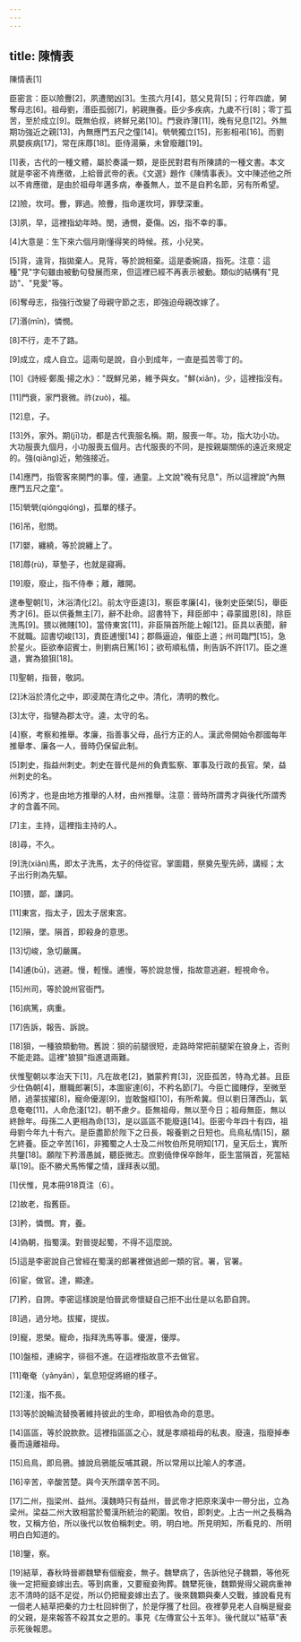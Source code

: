 ```yaml
---
---
---
```

title: 陳情表
---




陳情表[1]

臣密言：臣以險釁[2]，夙遭閔凶[3]。生孩六月[4]，慈父見背[5]；行年四歲，舅奪母志[6]。祖母劉，湣臣孤弱[7]，躬親撫養。臣少多疾病，九歲不行[8]；零丁孤苦，至於成立[9]。既無伯叔，終鮮兄弟[10]。門衰祚薄[11]，晚有兒息[12]。外無期功強近之親[13]，內無應門五尺之僮[14]。煢煢獨立[15]，形影相弔[16]。而劉夙嬰疾病[17]，常在床蓐[18]。臣侍湯藥，未曾廢離[19]。

[1]表，古代的一種文體，屬於奏議一類，是臣民對君有所陳請的一種文書。本文就是李密不肯應徵，上給晉武帝的表。《文選》題作《陳情事表》。文中陳述他之所以不肯應徵，是由於祖母年邁多病，奉養無人，並不是自矜名節，另有所希望。

[2]險，坎坷。釁，罪過。險釁，指命運坎坷，罪孽深重。

[3]夙，早，這裡指幼年時。閔，通憫，憂傷。凶，指不幸的事。

[4]大意是：生下來六個月剛懂得笑的時候。孩，小兒笑。

[5]背，違背，指拋棄人。見背，等於說相棄。這是委婉語，指死。注意：這種"見"字句雖由被動句發展而來，但這裡已經不再表示被動。類似的結構有"見訪"、"見愛"等。

[6]奪母志，指強行改變了母親守節之志，即強迫母親改嫁了。

[7]湣(mǐn)，憐憫。

[8]不行，走不了路。

[9]成立，成人自立。這兩句是說，自小到成年，一直是孤苦零丁的。

[10]《詩經·鄭風·揚之水》："既鮮兄弟，維予與女。"鮮(xiǎn)，少，這裡指沒有。

[11]門衰，家門衰微。祚(zuò)，福。

[12]息，子。

[13]外，家外。期(jī)功，都是古代喪服名稱。期，服喪一年。功，指大功小功。大功服喪九個月，小功服喪五個月。古代服喪的不同，是按親屬關係的遠近來規定的。強(qiǎng)近，勉強接近。

[14]應門，指管客來開門的事。僮，通童。上文說"晚有兒息"，所以這裡說"內無應門五尺之童"。

[15]煢煢(qióngqióng)，孤單的樣子。

[16]吊，慰問。

[17]嬰，纏繞，等於說纏上了。

[18]蓐(rù)，草墊子，也就是寢褥。

[19]廢，廢止，指不侍奉；離，離開。

逮奉聖朝[1]，沐浴清化[2]。前太守臣逵[3]，察臣孝廉[4]，後刺史臣榮[5]，舉臣秀才[6]。臣以供養無主[7]，辭不赴命。詔書特下，拜臣郎中；尋蒙國恩[8]，除臣洗馬[9]。猥以微賤[10]，當侍東宮[11]，非臣隕首所能上報[12]。臣具以表聞，辭不就職。詔書切峻[13]，責臣逋慢[14]；郡縣逼迫，催臣上道；州司臨門[15]，急於星火。臣欲奉詔賓士，則劉病日篤[16]；欲苟順私情，則告訴不許[17]。臣之進退，實為狼狽[18]。

[1]聖朝，指晉，敬詞。

[2]沐浴於清化之中，即浸潤在清化之中。清化，清明的教化。

[3]太守，指犍為郡太守。逵，太守的名。

[4]察，考察和推舉。孝廉，指善事父母，品行方正的人。漢武帝開始令郡國每年推舉孝、廉各一人，晉時仍保留此制。

[5]刺史，指益州刺史。刺史在晉代是州的負責監察、軍事及行政的長官。榮，益州刺史的名。

[6]秀才，也是由地方推舉的人材，由州推舉。注意：晉時所謂秀才與後代所謂秀才的含義不同。

[7]主，主持，這裡指主持的人。

[8]尋，不久。

[9]洗(xiǎn)馬，即太子洗馬，太子的侍從官。掌圖籍，祭奠先聖先師，講經；太子出行則為先驅。

[10]猥，鄙，謙詞。

[11]東宮，指太子，因太子居東宮。

[12]隕，墜。隕首，即殺身的意思。

[13]切峻，急切嚴厲。

[14]逋(bū)，逃避。慢，輕慢。逋慢，等於說怠慢，指故意逃避，輕視命令。

[15]州司，等於說州官衙門。

[16]病篤，病重。

[17]告訴，報告、訴說。

[18]狽，一種狼類動物。舊說：狽的前腿很短，走路時常把前腿架在狼身上，否則不能走路。這裡"狼狽"指進退兩難。

伏惟聖朝以孝治天下[1]，凡在故老[2]，猶蒙矜育[3]，況臣孤苦，特為尤甚。且臣少仕偽朝[4]，曆職郎署[5]，本圖宦達[6]，不矜名節[7]。今臣亡國賤俘，至微至陋，過蒙拔擢[8]，寵命優渥[9]，豈敢盤桓[10]，有所希冀。但以劉日薄西山，氣息奄奄[11]，人命危淺[12]，朝不慮夕。臣無祖母，無以至今日；祖母無臣，無以終餘年。母孫二人更相為命[13]，是以區區不能廢遠[14]。臣密今年四十有四，祖母劉今年九十有六。是臣盡節於陛下之日長，報養劉之日短也。烏鳥私情[15]，願乞終養。臣之辛苦[16]，非獨蜀之人士及二州牧伯所見明知[17]，皇天后土，實所共鑒[18]。願陛下矜湣愚誠，聽臣微志。庶劉僥倖保卒餘年，臣生當隕首，死當結草[19]。臣不勝犬馬怖懼之情，謹拜表以聞。

[1]伏惟，見本冊918頁注〔6〕。

[2]故老，指舊臣。

[3]矜，憐憫。育，養。

[4]偽朝，指蜀漢。對晉提起蜀，不得不這麼說。

[5]這是李密說自己曾經在蜀漢的郎署裡做過郎一類的官。署，官署。

[6]宦，做官。達，顯達。

[7]矜，自誇。李密這樣說是怕晉武帝懷疑自己拒不出仕是以名節自誇。

[8]過，過分地。拔擢，提拔。

[9]寵，恩榮。寵命，指拜洗馬等事。優渥，優厚。

[10]盤桓，連綿字，徘徊不進。在這裡指故意不去做官。

[11]奄奄（yǎnyǎn），氣息短促將絕的樣子。

[12]淺，指不長。

[13]等於說輪流替換著維持彼此的生命，即相依為命的意思。

[14]區區，等於說款款。這裡指區區之心，就是孝順祖母的私衷。廢遠，指廢掉奉養而遠離祖母。

[15]烏鳥，即烏鴉。據說烏鴉能反哺其親，所以常用以比喻人的孝道。

[16]辛苦，辛酸苦楚。與今天所謂辛苦不同。

[17]二州，指梁州、益州。漢魏時只有益州，晉武帝才把原來漢中一帶分出，立為梁州。梁益二州大致相當於蜀漢所統治的範圍。牧伯，即刺史。上古一州之長稱為牧，又稱方伯，所以後代以牧伯稱刺史。明，明白地。所見明知，所看見的、所明明白白知道的。

[18]鑒，察。

[19]結草，春秋時晉卿魏犫有個寵妾，無子。魏犫病了，告訴他兒子魏顆，等他死後一定把寵妾嫁出去。等到病重，又要寵妾殉葬。魏犫死後，魏顆覺得父親病重神志不清時的話不足從，所以仍把寵妾嫁出去了。後來魏顆與秦人交戰，據說看見有一個老人結草把秦的力士杜回絆倒了，於是俘獲了杜回。夜裡夢見老人自稱是寵妾的父親，是來報答不殺其女之恩的。事見《左傳宣公十五年》。後代就以"結草"表示死後報恩。